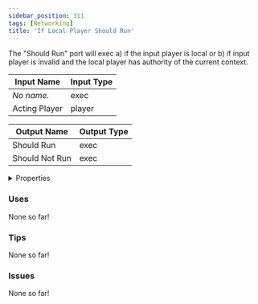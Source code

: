 ```yaml
---
sidebar_position: 311
tags: [Networking]
title: 'If Local Player Should Run'
---
```


The "Should Run" port will exec a) if the input player is local or b) if input player is invalid and the local player has authority of the current context.




<EsbSvg />

| Input Name | Input Type |
|-----------|-----------|
| *No name.* | exec |
| Acting Player | player |

| Output Name | Output Type |
|-----------|-----------|
| Should Run | exec |
| Should Not Run | exec |


<details>
  <summary>Properties</summary>
  <div>
    <div>
    <table>
      <thead>
        <tr>
          <th>Is beta required?</th>
          <th>❌</th>
        </tr>
        <tr>
          <th>Is this chip a trolling risk?</th>
          <th>❌</th>
        </tr>
        <tr>
          <th>Is this chip a role assignment risk?</th>
          <th>❌</th>
        </tr>
        <tr>
          <th>Chip UUID</th>
          <th>6d69bee8-0d77-4d5f-bf35-9794eaaabe81</th>
        </tr>
      </thead>
    </table>
    </div>
  </div>
</details>

### Uses

None so far!

### Tips

None so far!

### Issues

None so far!